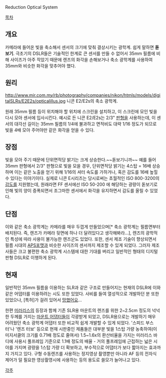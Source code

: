 Reduction Optical System

[[목차]]

== 개요 ==
카메라에 들어온 빛을 축소해서 센서의 크기에 맞춰 결상시키는 광학계. 쉽게 말하면 '''돋보기'''. 극초기의 DSLR들은 기술적인 한계로 큰 센서를 만들 수 없어서 35mm 필름에 비해 사이즈가 아주 작았기 때문에 렌즈의 화각을 손해보거나 축소 광학계를 사용하여 35mm와 비슷한 화각을 맞추어야 했다.

== 원리 ==
http://www.mir.com.my/rb/photography/companies/nikon/htmls/models/digitalSLRs/E2E2s/opticalillus.jpg
니콘 E2/E2s의 축소 광학계.

원래 35mm 필름 등이 위치해야 할 위치에 스크린을 설치하고, 이 스크린에 모인 빛을 다시 모아 센서에 입사시킨다. 예시로 든 니콘 E2/E2s는 2/3" [[판형]]을 사용하는데, 이 센서의 대각선 길이는 35mm 필름의 1/4에 불과하고 면적비도 대략 1/16 정도가 되므로 빛을 4배 모아 주어야만 같은 화각을 얻을 수 있다.

== 장점 ==
빛을 모아 주기 때문에 단위면적당 밝기는 크게 상승한다.~~돋보기니까~~ 예를 들어 35mm 판형에서 2/3" 판형으로 빛을 모을 경우, 단위면적당 밝기는 4스탑 = 16배 상승하며 이는 같은 노출을 얻기 위해 1/16의 셔터 속도를 가하거나, 혹은 감도를 16배 높힐 수 있다는 이야기이다. 실제로 니콘 E시리즈는 당시로써는 초월적인 ISO 800-3200의 [[감도]]를 지원했는데, 원래라면 FF 센서에선 ISO 50-200 에 해당하는 광량이 돋보기로 인해 빛의 양이 증폭되면서 조그마한 센서에서 화각을 유지하면서 감도를 올릴 수 있었다.

== 단점 ==
이와 같은 축소 광학계는 카메라를 매우 두껍게 만들었으며[* 축소 광학계는 필름면부터 배치된다. 즉, 렌즈가 카메라 뒷면에 하나 더 달려있다고 생각해봐라...], 렌즈의 광학적인 특성에 따라 사용이 불가능한 렌즈군도 있었다. 또한, 센서 제조 기술이 향상되면서 필름 시대의 [[APS]]포맷과 비슷한 사이즈의 센서까지 제조할 수 있게 되었다. 그러자 제조사들은 크고 불편한 축소 광학계 시스템에 대한 기대를 버리고 일반적인 형태의 디지털 판형 DSLR로 이행하게 된다.

== 현재 ==
일반적인 35mm 필름을 이용하는 SLR과 같은 구조로 만들어지는 현재의 DSLR에 이와 같은 어댑터를 이용하려는 시도 또한 있었다. 사비를 들여 열성적으로 개발하던 분 또한 있었으나, [특허]가 걸려 있어서 [[망했어요]]...

한편 [[미러리스]]의 등장과 함께 기존 SLR용 마운트의 렌즈를 위한 2~2.5cm 정도의 넉넉한 두께를 가지는 [[마운트 어댑터]]들이 각광받게 되었고, DSLR용으로는 개발하기 매우 어려웠던 축소 광학계 어댑터 또한 비교적 쉽게 개발할 수 있게 되었다. '스피드 부스터'나 '렌즈 터보' 등으로 현재 시판중인 제품들은 대부분 빛을 1스탑 가량 농축하여(이미지서클의 크기를 0.71배 정도로 줄여서) 1.5~1.6x의 환산비율을 가지는 미러리스 바디에 사용시 풀프레임 기준으로 1.1배 정도의 배율 - 거의 풀프레임에 근접하는 넓은 시야를 가지며 광량을 1스탑 가량 더 확보하고, 부수적으로 어댑터가 보다 짧아지는 효과까지 가지고 있다. 구형 수동렌즈를 사용하는 정지영상 촬영뿐만 아니라 AF 등의 전자식 제어가 덜 필요한 영상촬영시에 사용하는 등의 용도로 쓸모가 늘어나고 있다.

[[각주]]
